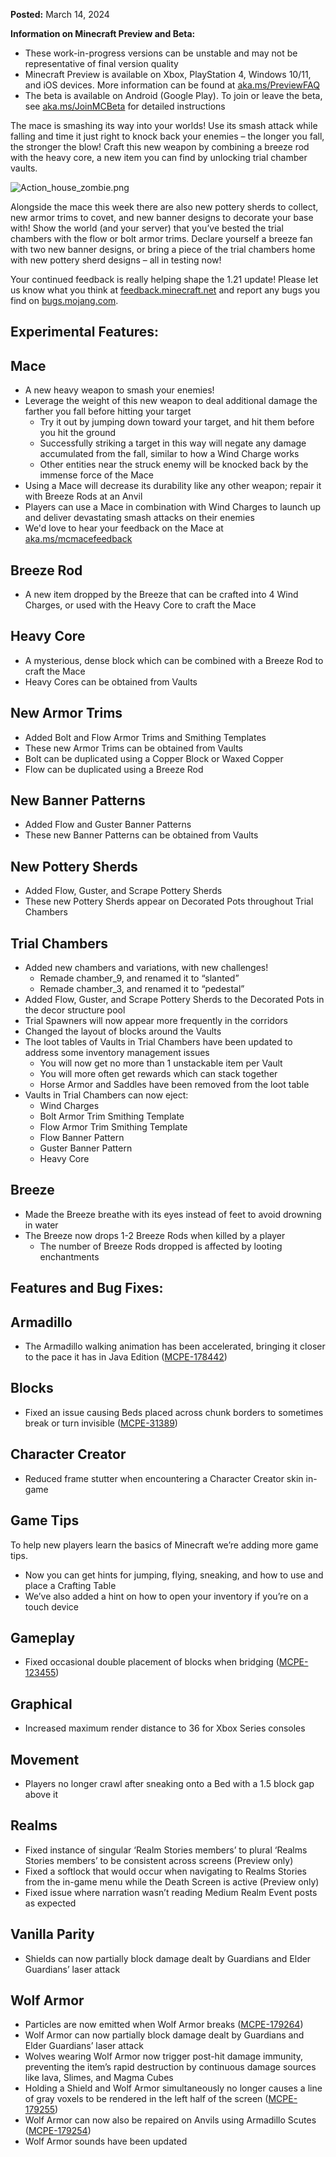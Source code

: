 **Posted:** March 14, 2024

**Information on Minecraft Preview and Beta:**

-   These work-in-progress versions can be unstable and may not be representative of final version quality
-   Minecraft Preview is available on Xbox, PlayStation 4, Windows 10/11, and iOS devices. More information can be found at [aka.ms/PreviewFAQ](https://aka.ms/PreviewFAQ)
-   The beta is available on Android (Google Play). To join or leave the beta, see [aka.ms/JoinMCBeta](https://aka.ms/JoinMCBeta) for detailed instructions

The mace is smashing its way into your worlds! Use its smash attack while falling and time it just right to knock back your enemies – the longer you fall, the stronger the blow! Craft this new weapon by combining a breeze rod with the heavy core, a new item you can find by unlocking trial chamber vaults.

![Action_house_zombie.png](https://feedback.minecraft.net/hc/article_attachments/24981775975949)

Alongside the mace this week there are also new pottery sherds to collect, new armor trims to covet, and new banner designs to decorate your base with! Show the world (and your server) that you’ve bested the trial chambers with the flow or bolt armor trims. Declare yourself a breeze fan with two new banner designs, or bring a piece of the trial chambers home with new pottery sherd designs – all in testing now!

Your continued feedback is really helping shape the 1.21 update! Please let us know what you think at [feedback.minecraft.net](https://feedback.minecraft.net) and report any bugs you find on [bugs.mojang.com](https://bugs.mojang.com).  
  

## **Experimental Features:**

## **Mace**

-   A new heavy weapon to smash your enemies!
-   Leverage the weight of this new weapon to deal additional damage the farther you fall before hitting your target
    -   Try it out by jumping down toward your target, and hit them before you hit the ground
    -   Successfully striking a target in this way will negate any damage accumulated from the fall, similar to how a Wind Charge works
    -   Other entities near the struck enemy will be knocked back by the immense force of the Mace
-   Using a Mace will decrease its durability like any other weapon; repair it with Breeze Rods at an Anvil
-   Players can use a Mace in combination with Wind Charges to launch up and deliver devastating smash attacks on their enemies
-   We'd love to hear your feedback on the Mace at [aka.ms/mcmacefeedback](https://aka.ms/mcmacefeedback)

## **Breeze Rod**

-   A new item dropped by the Breeze that can be crafted into 4 Wind Charges, or used with the Heavy Core to craft the Mace

## **Heavy Core**

-   A mysterious, dense block which can be combined with a Breeze Rod to craft the Mace
-   Heavy Cores can be obtained from Vaults

## **New Armor Trims**

-   Added Bolt and Flow Armor Trims and Smithing Templates
-   These new Armor Trims can be obtained from Vaults
-   Bolt can be duplicated using a Copper Block or Waxed Copper
-   Flow can be duplicated using a Breeze Rod

## **New Banner Patterns**

-   Added Flow and Guster Banner Patterns
-   These new Banner Patterns can be obtained from Vaults

## **New Pottery Sherds**

-   Added Flow, Guster, and Scrape Pottery Sherds
-   These new Pottery Sherds appear on Decorated Pots throughout Trial Chambers

## **Trial Chambers**

-   Added new chambers and variations, with new challenges!
    -   Remade chamber\_9, and renamed it to “slanted”
    -   Remade chamber\_3, and renamed it to “pedestal”
-   Added Flow, Guster, and Scrape Pottery Sherds to the Decorated Pots in the decor structure pool
-   Trial Spawners will now appear more frequently in the corridors
-   Changed the layout of blocks around the Vaults
-   The loot tables of Vaults in Trial Chambers have been updated to address some inventory management issues
    -   You will now get no more than 1 unstackable item per Vault
    -   You will more often get rewards which can stack together
    -   Horse Armor and Saddles have been removed from the loot table
-   Vaults in Trial Chambers can now eject:
    -   Wind Charges
    -   Bolt Armor Trim Smithing Template
    -   Flow Armor Trim Smithing Template
    -   Flow Banner Pattern
    -   Guster Banner Pattern
    -   Heavy Core

## **Breeze**

-   Made the Breeze breathe with its eyes instead of feet to avoid drowning in water
-   The Breeze now drops 1-2 Breeze Rods when killed by a player
    -   The number of Breeze Rods dropped is affected by looting enchantments  
          
        

## **Features and Bug Fixes:**

## **Armadillo**

-   The Armadillo walking animation has been accelerated, bringing it closer to the pace it has in Java Edition ([MCPE-178442](https://bugs.mojang.com/browse/MCPE-178442))

## **Blocks**

-   Fixed an issue causing Beds placed across chunk borders to sometimes break or turn invisible ([MCPE-31389](https://bugs.mojang.com/browse/MCPE-31389))

## **Character Creator**

-   Reduced frame stutter when encountering a Character Creator skin in-game

## **Game Tips**

To help new players learn the basics of Minecraft we’re adding more game tips.

-   Now you can get hints for jumping, flying, sneaking, and how to use and place a Crafting Table
-   We’ve also added a hint on how to open your inventory if you’re on a touch device

## **Gameplay**

-   Fixed occasional double placement of blocks when bridging ([MCPE-123455](https://bugs.mojang.com/browse/MCPE-123455))

## **Graphical**

-   Increased maximum render distance to 36 for Xbox Series consoles

## **Movement**

-   Players no longer crawl after sneaking onto a Bed with a 1.5 block gap above it

## **Realms**

-   Fixed instance of singular ‘Realm Stories members’ to plural ‘Realms Stories members’ to be consistent across screens (Preview only)
-   Fixed a softlock that would occur when navigating to Realms Stories from the in-game menu while the Death Screen is active (Preview only)
-   Fixed issue where narration wasn’t reading Medium Realm Event posts as expected

## **Vanilla Parity**

-   Shields can now partially block damage dealt by Guardians and Elder Guardians’ laser attack

## **Wolf Armor**

-   Particles are now emitted when Wolf Armor breaks ([MCPE-179264](https://bugs.mojang.com/browse/MCPE-179264))
-   Wolf Armor can now partially block damage dealt by Guardians and Elder Guardians’ laser attack
-   Wolves wearing Wolf Armor now trigger post-hit damage immunity, preventing the item’s rapid destruction by continuous damage sources like lava, Slimes, and Magma Cubes
-   Holding a Shield and Wolf Armor simultaneously no longer causes a line of gray voxels to be rendered in the left half of the screen ([MCPE-179255](https://bugs.mojang.com/browse/MCPE-179255))
-   Wolf Armor can now also be repaired on Anvils using Armadillo Scutes ([MCPE-179254](https://bugs.mojang.com/browse/MCPE-179254))
-   Wolf Armor sounds have been updated  
      
    

